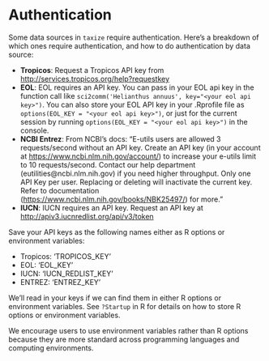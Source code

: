 # Authentication {#authentication}

Some data sources in `taxize` require authentication. Here's a breakdown of which ones require authentication, and how to do authentication by data source:

* **Tropicos**: Request a Tropicos API key from <http://services.tropicos.org/help?requestkey>
* **EOL**: EOL requires an API key. You can pass in your EOL api
key in the function call like `sci2comm('Helianthus annuus', key="<your eol api key>")`. You can also store your EOL API key in your .Rprofile file as `options(EOL_KEY = "<your eol api key>")`, or just for the current session by running `options(EOL_KEY = "<your eol api key>")` in the console.
* **NCBI Entrez**: From NCBI's docs: "E-utils users are allowed 3 requests/second without an
API key. Create an API key (in your account at
<https://www.ncbi.nlm.nih.gov/account/>) to increase your e-utils limit to 10
requests/second. Contact our help department (eutilities@ncbi.nlm.nih.gov)
if you need higher throughput. Only one API Key per user. Replacing or
deleting will inactivate the current key. Refer to documentation
(<https://www.ncbi.nlm.nih.gov/books/NBK25497/>) for more."
* **IUCN**: IUCN requires an API key. Request an API key at <http://apiv3.iucnredlist.org/api/v3/token>

Save your API keys as the following names either as R options or environment variables:

* Tropicos: 'TROPICOS_KEY'
* EOL: 'EOL_KEY'
* IUCN: 'IUCN_REDLIST_KEY'
* ENTREZ: 'ENTREZ_KEY'

We'll read in your keys if we can find them in either R options or environment variables. See `?Startup` in R for details on how to store R options or environment variables. 

We encourage users to use environment variables rather than R options because they are more standard across programming languages and computing environments.
